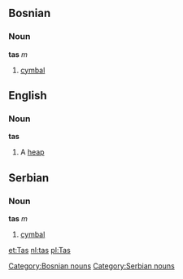 ==Bosnian==
===Noun===
'''tas''' ''m''
#[[cymbal]]
[[Category:Bosnian nouns]]

==English==
===Noun===
'''tas'''
#A [[heap]]

==Serbian==
===Noun===
'''tas''' ''m''
#[[cymbal]]
[[Category:Serbian nouns]]

[[et:Tas]]
[[nl:tas]]
[[pl:Tas]]